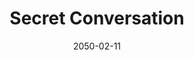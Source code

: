 ---
cover: "./image.png"
date: "2050-02-11"
title: "Secret Conversation"
defer: false
slug: "/secret"
areas: 
  - .
---